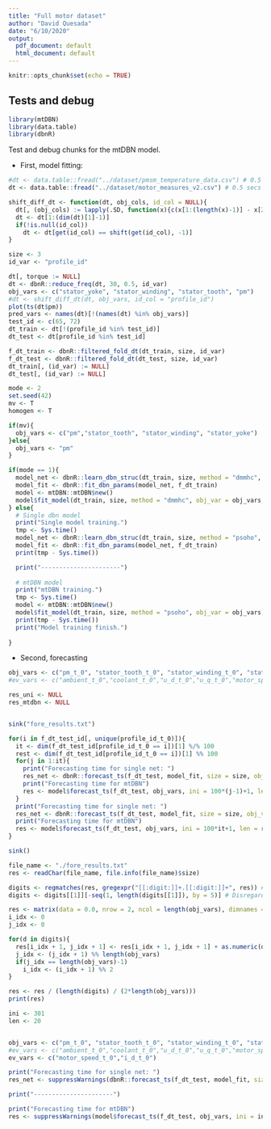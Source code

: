 ---
title: "Full motor dataset"
author: "David Quesada"
date: "6/10/2020"
output:
  pdf_document: default
  html_document: default
---

```{r setup, include=FALSE}
knitr::opts_chunk$set(echo = TRUE)
```

## Tests and debug

```{r imports}
library(mtDBN)
library(data.table)
library(dbnR)
```

Test and debug chunks for the mtDBN model.

* First, model fitting:

```{r innit}
#dt <- data.table::fread("../dataset/pmsm_temperature_data.csv") # 0.5 secs between rows
dt <- data.table::fread("../dataset/motor_measures_v2.csv") # 0.5 secs between rows
```

```{r dataset_treatment}
shift_diff_dt <- function(dt, obj_cols, id_col = NULL){
  dt[, (obj_cols) := lapply(.SD, function(x){c(x[1:(length(x)-1)] - x[2:length(x)],NA)}), .SDcols = obj_cols]
  dt <- dt[1:(dim(dt)[1]-1)]
  if(!is.null(id_col))
    dt <- dt[get(id_col) == shift(get(id_col), -1)]
}

size <- 3
id_var <- "profile_id"

dt[, torque := NULL]
dt <- dbnR::reduce_freq(dt, 30, 0.5, id_var)
obj_vars <- c("stator_yoke", "stator_winding", "stator_tooth", "pm")
#dt <- shift_diff_dt(dt, obj_vars, id_col = "profile_id")
plot(ts(dt$pm))
pred_vars <- names(dt)[!(names(dt) %in% obj_vars)]
test_id <- c(65, 72)
dt_train <- dt[!(profile_id %in% test_id)]
dt_test <- dt[profile_id %in% test_id]

f_dt_train <- dbnR::filtered_fold_dt(dt_train, size, id_var)
f_dt_test <- dbnR::filtered_fold_dt(dt_test, size, id_var)
dt_train[, (id_var) := NULL]
dt_test[, (id_var) := NULL]
```

```{r fit_network}
mode <- 2
set.seed(42)
mv <- T
homogen <- T

if(mv){
  obj_vars <- c("pm","stator_tooth", "stator_winding", "stator_yoke")
}else{
  obj_vars <- "pm"
}

if(mode == 1){
  model_net <- dbnR::learn_dbn_struc(dt_train, size, method = "dmmhc", f_dt = f_dt_train)
  model_fit <- dbnR::fit_dbn_params(model_net, f_dt_train)
  model <- mtDBN::mtDBN$new()
  model$fit_model(dt_train, size, method = "dmmhc", obj_var = obj_vars, mv = mv, homogen = homogen, min_ind = 300, max_depth = 6, f_dt = f_dt_train, prune_val = 0.045)
} else{
  # Single dbn model
  print("Single model training.")
  tmp <- Sys.time()
  model_net <- dbnR::learn_dbn_struc(dt_train, size, method = "psoho", f_dt = f_dt_train, n_it = 100, n_ind = 100, gb_cte = 0.3, lb_cte = 0.7, r_probs = c(-0.5, 1.5), v_probs = c(10,65,25), cte=F)
  model_fit <- dbnR::fit_dbn_params(model_net, f_dt_train)
  print(tmp - Sys.time())

  print("----------------------")
  
  # mtDBN model
  print("mtDBN training.")
  tmp <- Sys.time()
  model <- mtDBN::mtDBN$new()
  model$fit_model(dt_train, size, method = "psoho", obj_var = obj_vars, mv = mv, homogen = homogen, min_ind = 300, max_depth = 8, f_dt = f_dt_train, n_it = 100, n_ind = 100, gb_cte = 0.3, lb_cte = 0.7, cte = F, r_probs = c(-0.5, 1.5), v_probs = c(10,65,25), prune_val = 0.015) # 0.045
  print(tmp - Sys.time())
  print("Model training finish.")
  
} 

```

* Second, forecasting 

```{r forecasting_all}


obj_vars <- c("pm_t_0", "stator_tooth_t_0", "stator_winding_t_0", "stator_yoke_t_0")
#ev_vars <- c("ambient_t_0","coolant_t_0","u_d_t_0","u_q_t_0","motor_speed_t_0","i_d_t_0","i_q_t_0")

res_uni <- NULL
res_mtdbn <- NULL


sink("fore_results.txt")

for(i in f_dt_test_id[, unique(profile_id_t_0)]){
  it <- dim(f_dt_test_id[profile_id_t_0 == i])[1] %/% 100
  rest <- dim(f_dt_test_id[profile_id_t_0 == i])[1] %% 100
  for(j in 1:it){
    print("Forecasting time for single net: ")
    res_net <- dbnR::forecast_ts(f_dt_test, model_fit, size = size, obj_vars = obj_vars, ini = 100*(j-1)+1, len = 100, prov_ev = ev_vars, plot_res = F)
    print("Forecasting time for mtDBN")
    res <- model$forecast_ts(f_dt_test, obj_vars, ini = 100*(j-1)+1, len = 100, prov_ev = ev_vars, plot_res = F)
  }
  print("Forecasting time for single net: ")
  res_net <- dbnR::forecast_ts(f_dt_test, model_fit, size = size, obj_vars = obj_vars, ini = 100*it+1, len = rest, prov_ev = ev_vars, plot_res = F)
  print("Forecasting time for mtDBN")
  res <- model$forecast_ts(f_dt_test, obj_vars, ini = 100*it+1, len = rest, prov_ev = ev_vars, plot_res = F)
}

sink()

file_name <- "./fore_results.txt"
res <- readChar(file_name, file.info(file_name)$size)

digits <- regmatches(res, gregexpr("[[:digit:]]+.[[:digit:]]+", res)) # All decimal numbers
digits <- digits[[1]][-seq(1, length(digits[[1]]), by = 5)] # Disregard the execution times

res <- matrix(data = 0.0, nrow = 2, ncol = length(obj_vars), dimnames = list(c("simple", "mtdbn"), obj_vars))
i_idx <- 0
j_idx <- 0

for(d in digits){
  res[i_idx + 1, j_idx + 1] <- res[i_idx + 1, j_idx + 1] + as.numeric(d)
  j_idx <- (j_idx + 1) %% length(obj_vars)
  if(j_idx == length(obj_vars)-1)
    i_idx <- (i_idx + 1) %% 2
}

res <- res / (length(digits) / (2*length(obj_vars)))
print(res)

```

```{r forecasting, eval=FALSE}
ini <- 301
len <- 20


obj_vars <- c("pm_t_0", "stator_tooth_t_0", "stator_winding_t_0", "stator_yoke_t_0")
#ev_vars <- c("ambient_t_0","coolant_t_0","u_d_t_0","u_q_t_0","motor_speed_t_0","i_d_t_0","i_q_t_0")
ev_vars <- c("motor_speed_t_0","i_d_t_0")

print("Forecasting time for single net: ")
res_net <- suppressWarnings(dbnR::forecast_ts(f_dt_test, model_fit, size = size, obj_vars = obj_vars, ini = ini, len = len, prov_ev = ev_vars))

print("----------------------")

print("Forecasting time for mtDBN")
res <- suppressWarnings(model$forecast_ts(f_dt_test, obj_vars, ini = ini, len = len, prov_ev = ev_vars))

```

